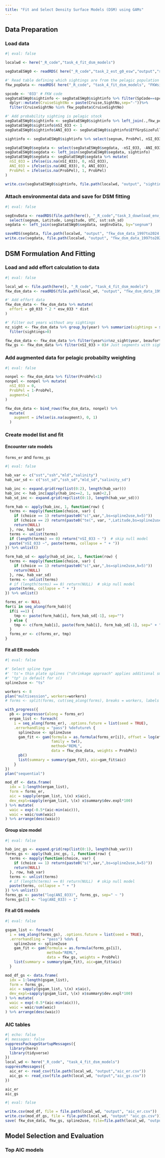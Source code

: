```yaml
---
title: "Fit and Select Density Surface Models (DSM) using GAMs"
---
```


## Data Preparation

### Load data

```r
#| eval: false

localwd <- here("_R_code","task_4_fit_dsm_models")

segDataESWg0 <- readRDS( here("_R_code","task_2_est_g0_esw","output","seg_sight_out_g0_ESW.rds") )

#' Read table defining which sightings are from the pelagic population
fkw_popData <- readRDS( here("_R_code", "task_4_fit_dsm_models", "FKWsights_DSM_1997to2023.rds") ) 

spcode <- '033' # FKW code
segDataESWg0$sightinfo <- segDataESWg0$sightinfo %>% filter(SpCode==spcode)%>%
  dplyr::mutate(CruiseSightNo = paste(Cruise,SightNo,sep="-"))%>%
  filter(CruiseSightNo %in% fkw_popData$CruiseSightNo)

#' Add probability sighting is pelagic stock 
segDataESWg0$sightinfo <- segDataESWg0$sightinfo %>% left_join(.,fkw_popData[,c("CruiseSightNo","ProbPel","EffGrpSizeFull","EffGrpSizePelagic")], by="CruiseSightNo") 
segDataESWg0$sightinfo$nSI_033 <- 1
segDataESWg0$sightinfo$ANI_033 <- segDataESWg0$sightinfo$EffGrpSizeFull

sightinfo <- segDataESWg0$sightinfo %>% select(segnum, ProbPel, nSI_033, ANI_033)

segDataESWg0$segdata <- select(segDataESWg0$segdata, -nSI_033, -ANI_033)
segDataESWg0$segdata <- left_join(segDataESWg0$segdata, sightinfo)
segDataESWg0$segdata <- segDataESWg0$segdata %>% mutate(
  nSI_033 = ifelse(is.na(nSI_033), 0, nSI_033),
  ANI_033 = ifelse(is.na(ANI_033), 0, ANI_033),
  ProbPel = ifelse(is.na(ProbPel), 1, ProbPel)
)

write.csv(segDataESWg0$sightinfo, file.path(localwd, "output", "sightinfo_033.csv" ), row.names = FALSE)
```

### Attach environmental data and save for DSM fitting

```r
#| eval: false

segEnvData <- readRDS(file.path(here(), "_R_code","task_3_download_env_data","output","segdata_env.rds")) %>% 
  select(segnum, Latitude, Longitude, UTC, sst:ssh_sd)
segdata <- left_join(segDataESWg0$segdata, segEnvData, by="segnum")

saveRDS(segdata, file.path(localwd, "output", "fkw_dsm_data_1997to2024.rds") )
write.csv(segdata, file.path(localwd, "output", "fkw_dsm_data_1997to2024.csv"), row.names = FALSE)
```


## DSM Formulation And Fitting

### Load and add effort calculation to data

```r
#| eval: false

local_wd <- file.path(here(), "_R_code", "task_4_fit_dsm_models")
fkw_dsm_data <- readRDS(file.path(local_wd, "output", "fkw_dsm_data_1997to2024.rds"))

#' Add effort data
fkw_dsm_data <- fkw_dsm_data %>% mutate(
  effort = g0_033 * 2 * esw_033 * dist
)

#' Filter out years without any sightings
nz_sight <- fkw_dsm_data %>% group_by(year) %>% summarize(sightings = sum(nSI_033)) %>% 
  filter(sightings>0)

fkw_dsm_data <- fkw_dsm_data %>% filter(year%in%nz_sight$year, beaufort<7, effort>0)
fkw_gs <- fkw_dsm_data %>% filter(nSI_033 > 0)# Just segments with sightings
```

### Add augmented data for pelagic probabilty weighting

```r
#| eval: false

nonpel <- fkw_dsm_data %>% filter(ProbPel<1)
nonpel <- nonpel %>% mutate(
  nSI_033 = 0,
  ProbPel = 1-ProbPel,
  augment=1
)

fkw_dsm_data <- bind_rows(fkw_dsm_data, nonpel) %>% 
  mutate(
    augment = ifelse(is.na(augment), 0, 1)
  )
```

### Create model list and fit

#### Encounter rate models

`forms_er` and `forms_gs`

```r
#| eval: false

hab_var <- c("sst","ssh","mld","salinity")
hab_var_sd <- c("sst_sd","ssh_sd","mld_sd","salinity_sd")

hab_inc <- expand.grid(rep(list(0:2), length(hab_var)))
hab_inc <- hab_inc[apply(hab_inc==2, 1, sum)<2,]
hab_sd_inc <- expand.grid(rep(list(0:1), length(hab_var_sd)))

form_hab <- apply(hab_inc, 1, function(row) {
  terms <- mapply(function(choice, var) {
    if (choice == 1) return(paste0("s(",var,",bs=spline2use,k=5)"))
    if (choice == 2) return(paste0("te(", var, ",Latitude,bs=spline2use,k=5)"))
    return(NULL)
  }, row, hab_var)
  terms <- unlist(terms)
  if (length(terms) == 0) return("nSI_033 ~ ")  # skip null model
  paste("nSI_033 ~", paste(terms, collapse = " + "))
}) %>% unlist()

form_hab_sd <- apply(hab_sd_inc, 1, function(row) {
  terms <- mapply(function(choice, var) {
    if (choice == 1) return(paste0("s(",var,",bs=spline2use,k=5)"))
    return(NULL)
  }, row, hab_var_sd)
  terms <- unlist(terms)
  # if (length(terms) == 0) return(NULL)  # skip null model
  paste(terms, collapse = " + ")
}) %>% unlist()

forms_er <- NULL
for(i in seq_along(form_hab)){
  if(i ==1) {
    tmp <- paste(form_hab[i], form_hab_sd[-1], sep="")
  } else {
    tmp <- c(form_hab[i], paste(form_hab[i], form_hab_sd[-1], sep=" + "))
  }
  forms_er <- c(forms_er, tmp)
}
```

####  Fit all ER models

```r
#| eval: false

#' Select spline type
#' 'ts'= thin plate splines ("shrinkage approach" applies additional smoothing penalty)
#' "tp" is default for s()
spline2use <- "ts" 

workers <- 8
plan("multisession", workers=workers)
# forms <- split(forms, cut(seq_along(forms), breaks = workers, labels = FALSE))

with_progress({
  pb <- progressor(along = forms_er) 
  ergam_list <- foreach(
    i = seq_along(forms_er), .options.future = list(seed = TRUE), 
    .errorhandling = "pass") %dofuture% {
      spline2use <- spline2use
      gam_fit <- gam(formula = as.formula(forms_er[i]), offset = log(effort),
                     family = tw(),
                     method="REML", 
                     data = fkw_dsm_data, weights = ProbPel)
      pb()
      list(summary = summary(gam_fit), aic=gam_fit$aic)
    }
})
plan("sequential")

mod_df <- data.frame(
  idx = 1:length(ergam_list),
  form = forms_er, 
  aic = sapply(ergam_list, \(x) x$aic), 
  dev_expl=sapply(ergam_list, \(x) x$summary$dev.expl*100)
) %>% mutate(
  waic = exp(-0.5*(aic-min(aic))),
  waic = waic/sum(waic)
) %>% arrange(desc(waic))
```

#### Group size model

```r
#| eval: false

hab_inc_gs <- expand.grid(rep(list(0:1), length(hab_var)))
forms_gs <- apply(hab_inc_gs, 1, function(row) {
  terms <- mapply(function(choice, var) {
    if (choice == 1) return(paste0("s(",var,",bs=spline2use,k=5)"))
    return(NULL)
  }, row, hab_var)
  terms <- unlist(terms)
  # if (length(terms) == 0) return(NULL)  # skip null model
  paste(terms, collapse = " + ")
}) %>% unlist()
forms_gs <- paste("log(ANI_033)", forms_gs, sep=" ~ ")
forms_gs[1] <- "log(ANI_033) ~ 1"
```

#### Fit all GS models

```r
#| eval: false

gsgam_list <- foreach(
  i = seq_along(forms_gs), .options.future = list(seed = TRUE), 
  .errorhandling = "pass") %do% {
    spline2use <- spline2use
    gam_fit <- gam(formula = as.formula(forms_gs[i]),
                   method="REML", 
                   data = fkw_gs, weights = ProbPel)
    list(summary = summary(gam_fit), aic=gam_fit$aic)
  }

mod_df_gs <- data.frame(
  idx = 1:length(gsgam_list),
  form = forms_gs, 
  aic = sapply(gsgam_list, \(x) x$aic), 
  dev_expl=sapply(gsgam_list, \(x) x$summary$dev.expl*100)
) %>% mutate(
  waic = exp(-0.5*(aic-min(aic))),
  waic = waic/sum(waic)
) %>% arrange(desc(waic))
```

### AIC tables

```r
#| echo: false
#| messages: false
suppressPackageStartupMessages({
  library(here)
  library(tidyverse)
})
local_wd <- here("_R_code", "task_4_fit_dsm_models")
suppressMessages({
  aic_er <- read_csv(file.path(local_wd, "output","aic_er.csv"))
  aic_gs <- read_csv(file.path(local_wd, "output","aic_gs.csv"))
})

aic_er
aic_gs
```

```r
#| eval: false

write.csv(mod_df, file = file.path(local_wd, "output", "aic_er.csv"))
write.csv(mod_df_gs, file = file.path(local_wd, "output" "aic_gs.csv"))
save( fkw_dsm_data, fkw_gs, spline2use, file=file.path(local_wd, "output","dsm_model_data.RData"))
```


## Model Selection and Evaluation

### Top AIC models



